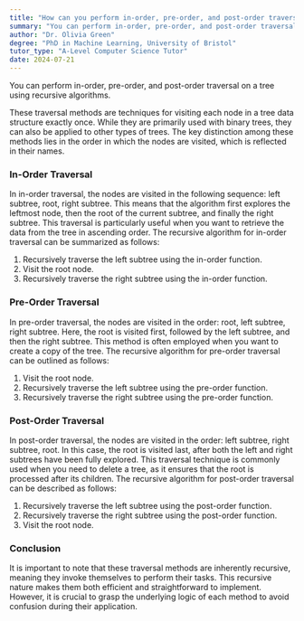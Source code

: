 ```yaml
---
title: "How can you perform in-order, pre-order, and post-order traversal on a tree?"
summary: "You can perform in-order, pre-order, and post-order traversal on a tree by using recursive algorithms."
author: "Dr. Olivia Green"
degree: "PhD in Machine Learning, University of Bristol"
tutor_type: "A-Level Computer Science Tutor"
date: 2024-07-21
---
```


You can perform in-order, pre-order, and post-order traversal on a tree using recursive algorithms.

These traversal methods are techniques for visiting each node in a tree data structure exactly once. While they are primarily used with binary trees, they can also be applied to other types of trees. The key distinction among these methods lies in the order in which the nodes are visited, which is reflected in their names.

### In-Order Traversal
In in-order traversal, the nodes are visited in the following sequence: left subtree, root, right subtree. This means that the algorithm first explores the leftmost node, then the root of the current subtree, and finally the right subtree. This traversal is particularly useful when you want to retrieve the data from the tree in ascending order. The recursive algorithm for in-order traversal can be summarized as follows:

1. Recursively traverse the left subtree using the in-order function.
2. Visit the root node.
3. Recursively traverse the right subtree using the in-order function.

### Pre-Order Traversal
In pre-order traversal, the nodes are visited in the order: root, left subtree, right subtree. Here, the root is visited first, followed by the left subtree, and then the right subtree. This method is often employed when you want to create a copy of the tree. The recursive algorithm for pre-order traversal can be outlined as follows:

1. Visit the root node.
2. Recursively traverse the left subtree using the pre-order function.
3. Recursively traverse the right subtree using the pre-order function.

### Post-Order Traversal
In post-order traversal, the nodes are visited in the order: left subtree, right subtree, root. In this case, the root is visited last, after both the left and right subtrees have been fully explored. This traversal technique is commonly used when you need to delete a tree, as it ensures that the root is processed after its children. The recursive algorithm for post-order traversal can be described as follows:

1. Recursively traverse the left subtree using the post-order function.
2. Recursively traverse the right subtree using the post-order function.
3. Visit the root node.

### Conclusion
It is important to note that these traversal methods are inherently recursive, meaning they invoke themselves to perform their tasks. This recursive nature makes them both efficient and straightforward to implement. However, it is crucial to grasp the underlying logic of each method to avoid confusion during their application.
    